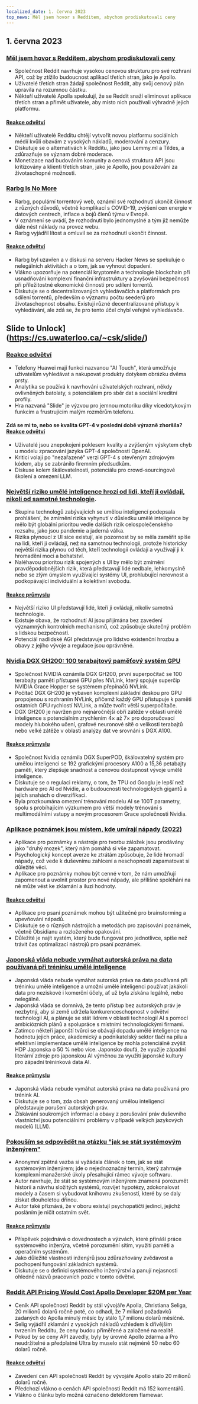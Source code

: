 ```yaml
---
localized_date: 1. června 2023
top_news: Měl jsem hovor s Redditem, abychom prodiskutovali ceny
---
```




<CallToAction />

<Steps>

## 1. června 2023

### [Měl jsem hovor s Redditem, abychom prodiskutovali ceny](https://old.reddit.com/r/apolloapp/comments/13ws4w3/had_a_call_with_reddit_to_discuss_pricing_bad/)

- Společnost Reddit navrhuje vysokou cenovou strukturu pro své rozhraní API, což by ztížilo budoucnost aplikací třetích stran, jako je Apollo.
- Uživatelé třetích stran žádají společnost Reddit, aby svůj cenový plán upravila na rozumnou částku.
- Někteří uživatelé Apolla spekulují, že se Reddit snaží eliminovat aplikace třetích stran a přimět uživatele, aby místo nich používali výhradně jejich platformu.

#### [Reakce odvětví](http://news.ycombinator.com/item?id=36141083)

- Někteří uživatelé Redditu chtějí vytvořit novou platformu sociálních médií kvůli obavám z vysokých nákladů, moderování a cenzury.
- Diskutuje se o alternativách k Redditu, jako jsou Lemmy.ml a Tildes, a zdůrazňuje se význam dobré moderace.
- Monetizace nad budováním komunity a cenová struktura API jsou kritizovány a klienti třetích stran, jako je Apollo, jsou považováni za životaschopné možnosti.

### [Rarbg Is No More](https://web.archive.org/web/20230531105653/https://rarbg.to/index80.php)

- Rarbg, populární torrentový web, oznámil své rozhodnutí ukončit činnost z různých důvodů, včetně komplikací s COVID-19, zvýšení cen energie v datových centrech, inflace a bojů členů týmu v Evropě.
- V oznámení se uvádí, že rozhodnutí bylo jednomyslné a tým již nemůže dále nést náklady na provoz webu.
- Rarbg vyjádřil lítost a omluvil se za rozhodnutí ukončit činnost.

#### [Reakce odvětví](http://news.ycombinator.com/item?id=36136819)

- Rarbg byl uzavřen a v diskusi na serveru Hacker News se spekuluje o nelegálních aktivitách a o tom, jak se vyhnout dopadení.
- Vlákno upozorňuje na potenciál kryptoměn a technologie blockchain při usnadňování komplexní finanční infrastruktury a zvyšování bezpečnosti při příležitostné ekonomické činnosti pro sdílení torrentů.
- Diskutuje se o decentralizovaných vyhledávačích a platformách pro sdílení torrentů, především o významu počtu seederů pro životaschopnost obsahu. Existují různé decentralizované přístupy k vyhledávání, ale zdá se, že pro tento účel chybí veřejné vyhledávače.

## Slide to Unlock](https://cs.uwaterloo.ca/~csk/slide/)

### [Reakce odvětví](http://news.ycombinator.com/item?id=36138304)

- Telefony Huawei mají funkci nazvanou "AI Touch", která umožňuje uživatelům vyhledávat a nakupovat produkty dotykem obrázku dvěma prsty.
- Analytika se používá k navrhování uživatelských rozhraní, někdy ovlivněných batolaty, s potenciálem pro sběr dat a sociální kreditní profily.
- Hra nazvaná "Slide" je výzvou pro jemnou motoriku díky vícedotykovým funkcím a frustrujícím malým rozměrům telefonu.

#### Zdá se mi to, nebo se kvalita GPT-4 v poslední době výrazně zhoršila? [Reakce odvětví](http://news.ycombinator.com/item?id=36134249)

- Uživatelé jsou znepokojeni poklesem kvality a zvýšeným výskytem chyb u modelu zpracování jazyka GPT-4 společnosti OpenAI.
- Kritici volají po "nezařazené" verzi GPT-4 s otevřeným zdrojovým kódem, aby se zabránilo firemním předsudkům.
- Diskuse kolem škálovatelnosti, potenciálu pro crowd-sourcingové školení a omezení LLM.

### [Největší riziko umělé inteligence hrozí od lidí, kteří ji ovládají, nikoli od samotné technologie](https://aisnakeoil.substack.com/p/is-avoiding-extinction-from-ai-really).

- Skupina technologů zabývajících se umělou inteligencí podepsala prohlášení, že zmírnění rizika vyhynutí v důsledku umělé inteligence by mělo být globální prioritou vedle dalších rizik celospolečenského rozsahu, jako jsou pandemie a jaderná válka.
- Rizika plynoucí z UI sice existují, ale pozornost by se měla zaměřit spíše na lidi, kteří ji ovládají, než na samotnou technologii, protože historicky největší rizika plynou od těch, kteří technologii ovládají a využívají ji k hromadění moci a bohatství.
- Naléhavou prioritou rizik spojených s UI by mělo být zmírnění pravděpodobnějších rizik, která představují lidé nedbale, lehkomyslně nebo se zlým úmyslem využívající systémy UI, prohlubující nerovnost a podkopávající individuální a kolektivní svobodu.

#### [Reakce průmyslu](http://news.ycombinator.com/item?id=36139852)

- Největší riziko UI představují lidé, kteří ji ovládají, nikoliv samotná technologie.
- Existuje obava, že rozhodnutí AI jsou přijímána bez zavedení významných kontrolních mechanismů, což způsobuje skutečný problém s lidskou bezpečností.
- Potenciál nadlidské AGI představuje pro lidstvo existenční hrozbu a obavy z jejího vývoje a regulace jsou oprávněné.

### [Nvidia DGX GH200: 100 terabajtový paměťový systém GPU](https://developer.nvidia.com/blog/announcing-nvidia-dgx-gh200-first-100-terabyte-gpu-memory-system/)

- Společnost NVIDIA oznámila DGX GH200, první superpočítač se 100 terabajty paměti přístupné GPU přes NVLink, který spojuje superčip NVIDIA Grace Hopper se systémem přepínačů NVLink.
- Počítač DGX GH200 je vybaven komplexní základní deskou pro GPU propojenou s rozhraním NVLink, přičemž každý GPU přistupuje k paměti ostatních GPU rychlostí NVLink, a může tvořit větší superpočítače.
- DGX GH200 je navržen pro nejnáročnější obří zátěže v oblasti umělé inteligence s potenciálním zrychlením 4× až 7× pro doporučovací modely hlubokého učení, grafové neuronové sítě o velikosti terabajtů nebo velké zátěže v oblasti analýzy dat ve srovnání s DGX A100.

#### [Reakce průmyslu](http://news.ycombinator.com/item?id=36133226)

- Společnost Nvidia oznámila DGX SuperPOD, škálovatelný systém pro umělou inteligenci se 192 grafickými procesory A100 a 15,36 petabajty paměti, který zlepšuje snadnost a cenovou dostupnost vývoje umělé inteligence.
- Diskutuje se o regulaci reklamy, o tom, že TPU od Googlu je lepší než hardware pro AI od Nvidie, a o budoucnosti technologických gigantů a jejich snahách o diverzifikaci.
- Byla prozkoumána omezení trénování modelu AI se 100T parametry, spolu s probíhajícím výzkumem pro větší modely trénování s multimodálními vstupy a novým procesorem Grace společnosti Nvidia.

### [Aplikace poznámek jsou místem, kde umírají nápady (2022)](https://www.reproof.app/blog/notes-apps-help-us-forget)

- Aplikace pro poznámky a nástroje pro tvorbu záložek jsou prodávány jako "druhý mozek", který nám pomáhá si vše zapamatovat.
- Psychologický koncept averze ke ztrátám způsobuje, že lidé hromadí nápady, což vede k duševnímu zahlcení a neschopnosti zapamatovat si důležité věci.
- Aplikace pro poznámky mohou být cenné v tom, že nám umožňují zapomenout a uvolnit prostor pro nové nápady, ale přílišné spoléhání na ně může vést ke zklamání a iluzi hodnoty.

#### [Reakce odvětví](http://news.ycombinator.com/item?id=36136179)

- Aplikace pro psaní poznámek mohou být užitečné pro brainstorming a upevňování nápadů.
- Diskutuje se o různých nástrojích a metodách pro zapisování poznámek, včetně Obsidianu a rozloženého opakování.
- Důležité je najít systém, který bude fungovat pro jednotlivce, spíše než trávit čas optimalizací nástrojů pro psaní poznámek.

### [Japonská vláda nebude vymáhat autorská práva na data používaná při tréninku umělé inteligence](https://technomancers.ai/japan-goes-all-in-copyright-doesnt-apply-to-ai-training/)

- Japonská vláda nebude vymáhat autorská práva na data používaná při tréninku umělé inteligence a umožní umělé inteligenci používat jakákoli data pro neziskové i komerční účely, ať už byla získána legálně, nebo nelegálně.
- Japonská vláda se domnívá, že tento přístup bez autorských práv je nezbytný, aby si země udržela konkurenceschopnost v odvětví technologií AI, a plánuje se stát lídrem v oblasti technologií AI s pomocí ambiciózních plánů a spolupráce s místními technologickými firmami.
- Zatímco někteří japonští tvůrci se obávají dopadu umělé inteligence na hodnotu jejich práce, akademický a podnikatelský sektor tlačí na pilu a efektivní implementace umělé inteligence by mohla potenciálně zvýšit HDP Japonska o 50 % nebo více. Japonsko doufá, že využije západní literární zdroje pro japonskou AI výměnou za využití japonské kultury pro západní tréninková data AI.

#### [Reakce průmyslu](http://news.ycombinator.com/item?id=36144241)

- Japonská vláda nebude vymáhat autorská práva na data používaná pro trénink AI.
- Diskutuje se o tom, zda obsah generovaný umělou inteligencí představuje porušení autorských práv.
- Získávání soukromých informací a obavy z porušování práv duševního vlastnictví jsou potenciálními problémy v případě velkých jazykových modelů (LLM).

### [Pokouším se odpovědět na otázku "jak se stát systémovým inženýrem"](https://rachelbythebay.com/w/2023/05/30/eng/)

- Anonymní zpětná vazba si vyžádala článek o tom, jak se stát systémovým inženýrem; jde o nejednoznačný termín, který zahrnuje komplexní manažerské úkoly přesahující rámec vývoje softwaru.
- Autor navrhuje, že stát se systémovým inženýrem znamená porozumět historii a návrhu složitých systémů, rozvíjet hypotézy, zdokonalovat modely a časem si vybudovat knihovnu zkušeností, které by se daly získat dlouholetou dřinou.
- Autor také přiznává, že v oboru existují psychopatičtí jedinci, jejichž posláním je ničit ostatním svět.

#### [Reakce průmyslu](http://news.ycombinator.com/item?id=36133263)

- Příspěvek pojednává o dovednostech a výzvách, které přináší práce systémového inženýra, včetně porozumění sítím, využití paměti a operačním systémům.
- Jako důležité vlastnosti inženýrů jsou zdůrazňovány zvědavost a pochopení fungování základních systémů.
- Diskutuje se o definici systémového inženýrství a panují nejasnosti ohledně názvů pracovních pozic v tomto odvětví.

### [Reddit API Pricing Would Cost Apollo Developer $20M per Year](https://daringfireball.net/linked/2023/05/31/reddit-apollo-api-pricing)

- Ceník API společnosti Reddit by stál vývojáře Apolla, Christiana Seliga, 20 milionů dolarů ročně poté, co odhadl, že 7 miliard požadavků zadaných do Apolla minulý měsíc by stálo 1,7 milionu dolarů měsíčně.
- Selig vyjádřil zklamání z vysokých nákladů vzhledem k dřívějším tvrzením Redditu, že ceny budou přiměřené a založené na realitě.
- Pokud by se ceny API zavedly, byly by úrovně Apollo zdarma a Pro neudržitelné a předplatné Ultra by muselo stát nejméně 50 nebo 60 dolarů ročně.

#### [Reakce odvětví](http://news.ycombinator.com/item?id=36142285)

- Zavedení cen API společnosti Reddit by vývojáře Apollo stálo 20 milionů dolarů ročně.
- Předchozí vlákno o cenách API společnosti Reddit má 152 komentářů.
- Vlákno o článku bylo možná označeno detektorem flamewar.

</Steps>

